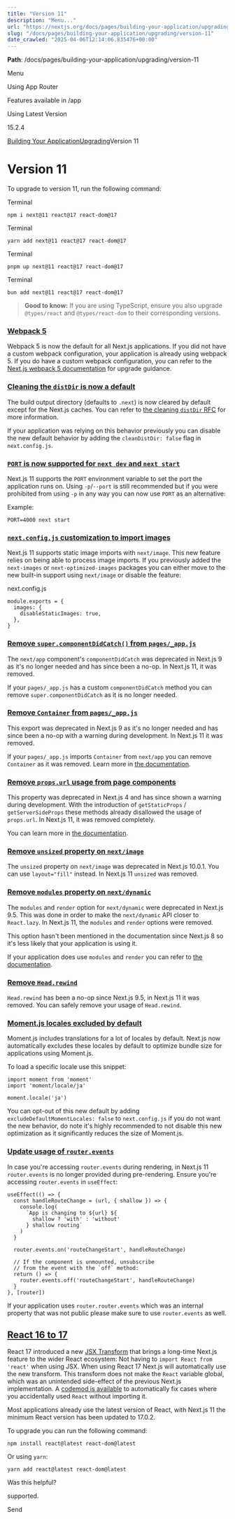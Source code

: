 ---
title: "Version 11"
description: "Menu..."
url: "https://nextjs.org/docs/pages/building-your-application/upgrading/version-11"
slug: "/docs/pages/building-your-application/upgrading/version-11"
date_crawled: "2025-04-06T12:14:06.835476+00:00"
---

**Path**: /docs/pages/building-your-application/upgrading/version-11

Menu

Using App Router

Features available in /app

Using Latest Version

15.2.4

[Building Your Application](/docs/pages/building-your-application)[Upgrading](/docs/pages/building-your-application/upgrading)Version 11

# Version 11

To upgrade to version 11, run the following command:

Terminal

```
npm i next@11 react@17 react-dom@17
```

Terminal

```
yarn add next@11 react@17 react-dom@17
```

Terminal

```
pnpm up next@11 react@17 react-dom@17
```

Terminal

```
bun add next@11 react@17 react-dom@17
```

> **Good to know:** If you are using TypeScript, ensure you also upgrade `@types/react` and `@types/react-dom` to their corresponding versions.

### [Webpack 5](#webpack-5)

Webpack 5 is now the default for all Next.js applications. If you did not have a custom webpack configuration, your application is already using webpack 5. If you do have a custom webpack configuration, you can refer to the [Next.js webpack 5 documentation](/docs/messages/webpack5) for upgrade guidance.

### [Cleaning the `distDir` is now a default](#cleaning-the-distdir-is-now-a-default)

The build output directory (defaults to `.next`) is now cleared by default except for the Next.js caches. You can refer to [the cleaning `distDir` RFC](https://github.com/vercel/next.js/discussions/6009) for more information.

If your application was relying on this behavior previously you can disable the new default behavior by adding the `cleanDistDir: false` flag in `next.config.js`.

### [`PORT` is now supported for `next dev` and `next start`](#port-is-now-supported-for-next-dev-and-next-start)

Next.js 11 supports the `PORT` environment variable to set the port the application runs on. Using `-p`/`--port` is still recommended but if you were prohibited from using `-p` in any way you can now use `PORT` as an alternative:

Example:

```
PORT=4000 next start

```

### [`next.config.js` customization to import images](#nextconfigjs-customization-to-import-images)

Next.js 11 supports static image imports with `next/image`. This new feature relies on being able to process image imports. If you previously added the `next-images` or `next-optimized-images` packages you can either move to the new built-in support using `next/image` or disable the feature:

next.config.js

```
module.exports = {
  images: {
    disableStaticImages: true,
  },
}
```

### [Remove `super.componentDidCatch()` from `pages/_app.js`](#remove-supercomponentdidcatch-from-pages_appjs)

The `next/app` component's `componentDidCatch` was deprecated in Next.js 9 as it's no longer needed and has since been a no-op. In Next.js 11, it was removed.

If your `pages/_app.js` has a custom `componentDidCatch` method you can remove `super.componentDidCatch` as it is no longer needed.

### [Remove `Container` from `pages/_app.js`](#remove-container-from-pages_appjs)

This export was deprecated in Next.js 9 as it's no longer needed and has since been a no-op with a warning during development. In Next.js 11 it was removed.

If your `pages/_app.js` imports `Container` from `next/app` you can remove `Container` as it was removed. Learn more in [the documentation](/docs/messages/app-container-deprecated).

### [Remove `props.url` usage from page components](#remove-propsurl-usage-from-page-components)

This property was deprecated in Next.js 4 and has since shown a warning during development. With the introduction of `getStaticProps` / `getServerSideProps` these methods already disallowed the usage of `props.url`. In Next.js 11, it was removed completely.

You can learn more in [the documentation](/docs/messages/url-deprecated).

### [Remove `unsized` property on `next/image`](#remove-unsized-property-on-nextimage)

The `unsized` property on `next/image` was deprecated in Next.js 10.0.1. You can use `layout="fill"` instead. In Next.js 11 `unsized` was removed.

### [Remove `modules` property on `next/dynamic`](#remove-modules-property-on-nextdynamic)

The `modules` and `render` option for `next/dynamic` were deprecated in Next.js 9.5. This was done in order to make the `next/dynamic` API closer to `React.lazy`. In Next.js 11, the `modules` and `render` options were removed.

This option hasn't been mentioned in the documentation since Next.js 8 so it's less likely that your application is using it.

If your application does use `modules` and `render` you can refer to [the documentation](/docs/messages/next-dynamic-modules).

### [Remove `Head.rewind`](#remove-headrewind)

`Head.rewind` has been a no-op since Next.js 9.5, in Next.js 11 it was removed. You can safely remove your usage of `Head.rewind`.

### [Moment.js locales excluded by default](#momentjs-locales-excluded-by-default)

Moment.js includes translations for a lot of locales by default. Next.js now automatically excludes these locales by default to optimize bundle size for applications using Moment.js.

To load a specific locale use this snippet:

```
import moment from 'moment'
import 'moment/locale/ja'
 
moment.locale('ja')
```

You can opt-out of this new default by adding `excludeDefaultMomentLocales: false` to `next.config.js` if you do not want the new behavior, do note it's highly recommended to not disable this new optimization as it significantly reduces the size of Moment.js.

### [Update usage of `router.events`](#update-usage-of-routerevents)

In case you're accessing `router.events` during rendering, in Next.js 11 `router.events` is no longer provided during pre-rendering. Ensure you're accessing `router.events` in `useEffect`:

```
useEffect(() => {
  const handleRouteChange = (url, { shallow }) => {
    console.log(
      `App is changing to ${url} ${
        shallow ? 'with' : 'without'
      } shallow routing`
    )
  }
 
  router.events.on('routeChangeStart', handleRouteChange)
 
  // If the component is unmounted, unsubscribe
  // from the event with the `off` method:
  return () => {
    router.events.off('routeChangeStart', handleRouteChange)
  }
}, [router])
```

If your application uses `router.router.events` which was an internal property that was not public please make sure to use `router.events` as well.

## [React 16 to 17](#react-16-to-17)

React 17 introduced a new [JSX Transform](https://reactjs.org/blog/2020/09/22/introducing-the-new-jsx-transform.html) that brings a long-time Next.js feature to the wider React ecosystem: Not having to `import React from 'react'` when using JSX. When using React 17 Next.js will automatically use the new transform. This transform does not make the `React` variable global, which was an unintended side-effect of the previous Next.js implementation. A [codemod is available](/docs/pages/building-your-application/upgrading/codemods#add-missing-react-import) to automatically fix cases where you accidentally used `React` without importing it.

Most applications already use the latest version of React, with Next.js 11 the minimum React version has been updated to 17.0.2.

To upgrade you can run the following command:

```
npm install react@latest react-dom@latest

```

Or using `yarn`:

```
yarn add react@latest react-dom@latest

```

Was this helpful?

supported.

Send